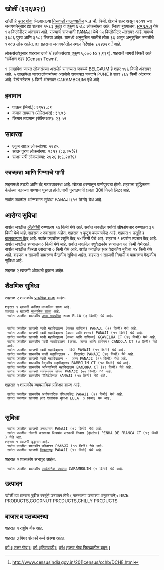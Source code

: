 {{माहितीचौकट भारतीय न्यायक्षेत्र
|प्रकार=शहर 
|जनगणना_स्थलनिर्देशांक=626729
|स्थानिक_नाव=खोर्ली
|तालुका_नाव=तिसवाडी
|जिल्हा_नाव=उत्तर गोवा
|राज्य_नाव =गोवा
|विभाग=
|जिल्हा=[[उत्तर गोवा]]
|तालुका_नावे =[[तिसवाडी]]
|जवळचे_शहर =[[BELGAUM]]
|अक्षांश=
|रेखांश=
|शोधक_स्थान =right
|क्षेत्रफळ_एकूण=5.7
|उंची=
|लोकसंख्या_एकूण=6568
|लोकसंख्या_वर्ष=2011
|लोकसंख्या_घनता=1152
|लोकसंख्या_पुरुष=3386
|लोकसंख्या_स्त्री=3182
|लिंग_गुणोत्तर=939
|अधिकृत_भाषा=[[कोंकणी, मराठी]]
}}

== खोर्ली (६२६७२९) ==

खोर्ली हे [[उत्तर गोवा जिल्हा | उत्तर गोवा]] जिल्ह्यातल्या [[तिसवाडी | तिसवाडी तालुक्यातील]] ५.७ चौ. किमी. क्षेत्राचे शहर असून २०११ च्या जनगणनेनुसार ह्या शहरात १५८३ कुटुंबे व एकूण ६५६८ लोकसंख्या आहे. जिल्हा मुख्यालय, [[PANAJI]] येथे १५ किलोमीटर अंतरावर आहे. राज्याची राजधानी [[PANAJI]] येथे १५ किलोमीटर अंतरावर आहे.   यामध्ये ३३८६ पुरुष आणि ३१८२ स्त्रिया आहेत. यामध्ये अनुसूचित जातीचे लोक ३६ असून अनुसूचित जमातीचे १२०७ लोक आहेत. ह्या शहराचा जनगणनेतील स्थल निर्देशांक ६२६७२९  <ref>http://www.censusindia.gov.in/2011census/dchb/DCHB.html</ref> आहे.

लोकसंख्येनुसार शहराचा दर्जा V (लोकसंख्या_एकूण ५,००० to ९,९९९).
शहराची नागरी स्थिती आहे 'सर्वेक्षण शहर (Census Town)'.

१ लाखांपेक्षा जास्त लोकसंख्या असलेले सगळ्यात जवळचे BELGAUM हे शहर  १४६ किमी अंतरावर आहे. ५ लाखांपेक्षा जास्त लोकसंख्या असलेले सगळ्यात जवळचे PUNE हे शहर  ४६४ किमी अंतरावर आहे. रेल्वे स्टेशन  ३ किमी अंतरावर CARAMBOLIM इथे आहे.


== हवामान ==  
* पाऊस (मिमी.): २९५६.८९ 
* कमाल तापमान (सेल्सिअस): ३१.५३
* किमान तापमान (सेल्सिअस): २३.५१


== साक्षरता ==  
* एकूण साक्षर लोकसंख्या: ५२४५
* साक्षर पुरुष लोकसंख्या: २८१९ (८३.२५%)
* साक्षर स्त्री लोकसंख्या: २४२६ (७६.२४%)


== स्वच्छता आणि पिण्याचे पाणी ==  
शहरामध्ये उघडी आणि बंद गटारव्यवस्था आहे.
छोट्या धरणातून  पाणीपुरवठा होतो. शहराला शुद्धिकरण केलेल्या नळाच्या पाण्याचा पुरवठा होतो. पाणी पुरवठ्याची क्षमता 300 किलो लिटर आहे.

सर्वात जवळील अग्निशमन सुविधा PANAJI (११ किमी) येथे आहे.


== आरोग्य सुविधा ==
सर्वात जवळील [[अॅलोपॅथी|अ‍ॅलोपॅथी]] रुग्णालय १४ किमी येथे आहे.
सर्वात जवळील पर्यायी औषधोपचार रुग्णालय ३१ किमी येथे आहे.
शहरात २ दवाखाना आहेत.
﻿शहरात १ कुटुंब कल्याणकेंद्र आहे.
﻿शहरात १ [[प्रसूती| प्रसूति व बालकल्याण केंद्र]] आहे.
सर्वात जवळील प्रसूति केंद्र १४ किमी येथे आहे.
﻿शहरात १ क्षयरोग उपचार केंद्र आहे.
सर्वात जवळील रुग्णालय ० किमी येथे आहे.
सर्वात जवळील पशुवैद्यकीय रुग्णालय १० किमी येथे आहे.
सर्वात जवळील फिरता दवाखाना ० किमी येथे आहे.
सर्वात जवळील इतर वैद्यकीय सुविधा २४ किमी येथे आहे.
शहरात ५ खाजगी बाह्यरुग्ण वैद्यकीय सुविधा आहेत.
﻿शहरात १ खाजगी निवासी व बाह्यरुग्ण वैद्यकीय सुविधा आहे.

शहरात २ खाजगी  औषधाचे दुकान आहेत.


== शैक्षणिक सुविधा ==
शहरात २ शासकीय [[प्राथमिक शाळा]] आहेत.  
 ﻿शहरात १ खाजगी कनिष्ठ माध्यमिक शाळा आहे.  
 ﻿शहरात १ खाजगी [[माध्यमिक शाळा]] आहे.  
  सर्वात जवळील शासकीय [[उच्च माध्यमिक शिक्षण|उच्च माध्यमिक]] शाळा ELLA (३ किमी) येथे आहे.
   
   
  सर्वात जवळील खाजगी पदवी महाविद्यालय (फक्त वाणिज्य) PANAJI (११ किमी) येथे आहे.
  सर्वात जवळील खाजगी पदवी महाविद्यालय (कला आणि शास्त्र) PANAJI (११ किमी) येथे आहे.
  सर्वात जवळील खाजगी पदवी महाविद्यालय (कला आणि वाणिज्य) GOAVELHA CT (१६ किमी) येथे आहे.
  सर्वात जवळील शासकीय पदवी महाविद्यालय (कला. शास्त्र आणि वाणिज्य) CANDOLA CT (७ किमी) येथे आहे.
  सर्वात जवळील खाजगी पदवी महाविद्यालय - विधी PANAJI (११ किमी) येथे आहे.
  सर्वात जवळील शासकीय पदवी महाविद्यालय -  विद्यापीठ PANAJI (१७ किमी) येथे आहे.
  सर्वात जवळील खाजगी पदवी महाविद्यालय -  अन्य PANAJI (११ किमी) येथे आहे.
  सर्वात जवळील शासकीय वैद्यकीय महाविद्यालय BAMBOLIM CT (१४ किमी) येथे आहे.
  सर्वात जवळील शासकीय [[अभियांत्रिकी|अभियांत्रिकी महाविद्यालय]] BANDORA CT (१२ किमी) येथे आहे.
  सर्वात जवळील खाजगी व्यवस्थापन संस्था PANAJI (१४ किमी) येथे आहे.
  सर्वात जवळील शासकीय पॉलिटेक्निक PANAJI (१४ किमी) येथे आहे.
﻿शहरात १ शासकीय व्यावसायिक प्रशिक्षण शाळा आहे.   
  सर्वात जवळील शासकीय अनौपचारिक प्रशिक्षणकेंद्र PANAJI (११ किमी) येथे आहे.
  सर्वात जवळील खाजगी इतर शैक्षणिक सुविधा ELLA (३ किमी) येथे आहे.
   


== सुविधा ==
  सर्वात जवळील खाजगी अनाथाश्रम PANAJI (१२ किमी) येथे आहे.
  सर्वात जवळील नोकरी करणाऱ्या स्त्रियांचे सरकारी निवास (होस्टेल) PENHA DE FRANCA CT (१३ किमी) येथे आहे.
 ﻿शहरात १ खाजगी वृद्धाश्रम आहे.  
  सर्वात जवळील शासकीय क्रीडांगण PANAJI (११ किमी) येथे आहे.
  सर्वात जवळील खाजगी [[चित्रपटगृह]] PANAJI (११ किमी) येथे आहे.
शहरात २ शासकीय सभागृह आहेत.   
  सर्वात जवळील शासकीय [[सार्वजनिक ग्रंथालय]] CARAMBOLIM (१ किमी) येथे आहे.


== उत्पादन ==
खोर्ली ह्या शहरात पुढील वस्तूंचे उत्पादन होते ( महत्वाच्या उतरत्या अनुक्रमाने): RICE PRODUCTS,COCONUT PRODUCTS,CHILLY PRODUCTS


== बाजार व पतव्यवस्था ==
﻿शहरात १ राष्ट्रीय बँक आहे.



शहरात ३ बिगर शेतकी कर्ज संस्था आहेत.



[[वर्ग:[[उत्तर गोवा]]]]
[[वर्ग:[[तिसवाडी]]]]
[[वर्ग:[[उत्तर गोवा जिल्ह्यातील शहर]]]]


{{संदर्भनोंदी}}
 


